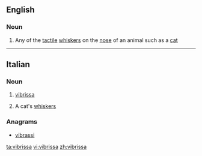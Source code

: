 ==English==

===Noun===
{{wikipedia}}
{{en-noun|vibrissae}}

# Any of the [[tactile]] [[whisker]]s on the [[nose]] of an animal such as a [[cat]]

----

==Italian==

===Noun===
{{it-noun|vibriss|f|a|e}}

# [[#English|vibrissa]]
# {{in the plural|lang=it}} A cat's [[whiskers]]

===Anagrams===
* [[vibrassi#Italian|vibrassi]]

[[ta:vibrissa]]
[[vi:vibrissa]]
[[zh:vibrissa]]